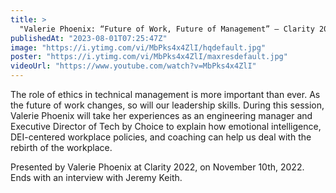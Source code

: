 ```yaml
---
title: >
  "Valerie Phoenix: “Future of Work, Future of Management” — Clarity 2022"
publishedAt: "2023-08-01T07:25:47Z"
image: "https://i.ytimg.com/vi/MbPks4x4ZlI/hqdefault.jpg"
poster: "https://i.ytimg.com/vi/MbPks4x4ZlI/maxresdefault.jpg"
videoUrl: "https://www.youtube.com/watch?v=MbPks4x4ZlI"
---
```


The role of ethics in technical management is more important than ever. As the future of work changes, so will our leadership skills. During this session, Valerie Phoenix will take her experiences as an engineering manager and Executive Director of Tech by Choice to explain how emotional intelligence, DEI-centered workplace policies, and coaching can help us deal with the rebirth of the workplace.

Presented by Valerie Phoenix at Clarity 2022, on November 10th, 2022. Ends with an interview with Jeremy Keith.
